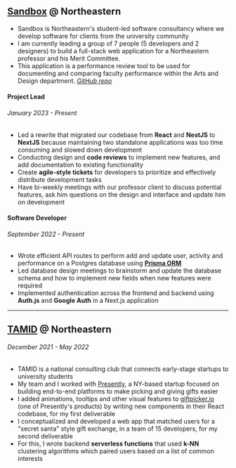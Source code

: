 ## [Sandbox](https://www.sandboxnu.com/about) <span className="text-gray-600 font-light"> @ Northeastern</span>

- Sandbox is Northeastern's student-led software consultancy where we develop software for clients from the university community
- I am currently leading a group of 7 people (5 developers and 2 designers) to build a full-stack web application for a Northeastern professor and his Merit Committee. 
- This application is a performance review tool to be used for documenting and comparing faculty performance within the Arts and Design department. [*GitHub repo*](https://github.com/sandboxnu/faculty-activity-tracker/)

#### Project Lead

###### January 2023 - Present

- Led a rewrite that migrated our codebase from **React** and **NestJS** to **NextJS** because maintaining two standalone applications was too time consuming and slowed down development
- Conducting design and **code reviews** to implement new features, and add documentation to existing
  functionality
- Create **agile-style tickets** for developers to prioritize and effectively distribute development tasks
- Have bi-weekly meetings with our professor client to discuss potential features, ask him questions on the design and interface and update him on development

#### Software Developer

###### September 2022 - Present
- Wrote efficient API routes to perform add and update user, activity and performance on a Postgres database using [**Prisma ORM**](https://www.prisma.io/)
- Led database design meetings to brainstorm and update the database schema and how to implement new fields when new features were required
- Implemented authentication across the frontend and backend using **Auth.js** and **Google Auth** in a Next.js application

<hr />

## [TAMID](https://nutamid.org/tech-consulting/) <span className="text-gray-600 font-light"> @ Northeastern</span>

###### December 2021 - May 2022

- TAMID is a national consulting club that connects early-stage startups to university students
- My team and I worked with [Presently](https://getpresently.com/), a NY-based startup focused on building end-to-end platforms to make picking and giving gifts easier
- I added animations, tooltips and other visual features to [giftpicker.io](https://giftpicker.io/) (one of Presently's products) by writing new components in their React codebase, for my first deliverable
- I conceptualized and developed a web app that matched users for a "secret santa" style gift exchange, in a team of 15 developers, for my second deliverable
- For this, I wrote backend **serverless functions** that used **k-NN** clustering algorithms which paired users based on a list of common interests
